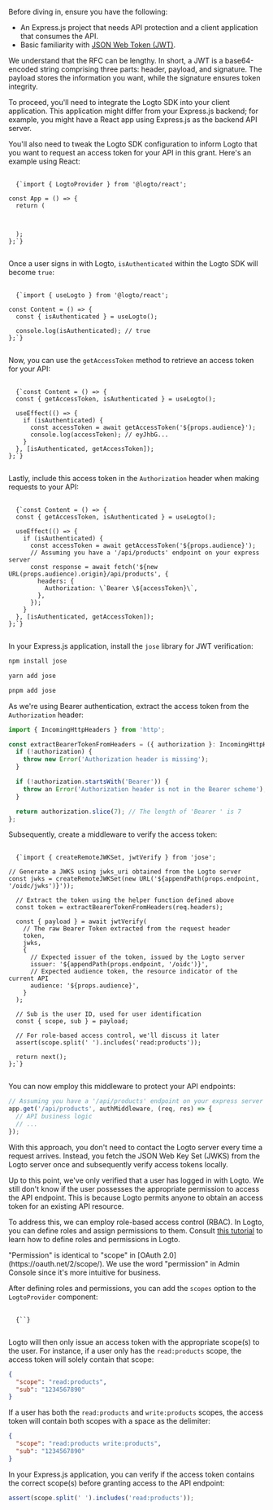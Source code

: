 
<Steps>

<Step title="Prerequisites">

Before diving in, ensure you have the following:

- An Express.js project that needs API protection and a client application that consumes the API.
- Basic familiarity with [JSON Web Token (JWT)](https://datatracker.ietf.org/doc/html/rfc7519).

<InlineNotification>

We understand that the RFC can be lengthy. In short, a JWT is a base64-encoded string comprising three parts: header, payload, and signature. The payload stores the information you want, while the signature ensures token integrity.

</InlineNotification>

</Step>

<Step title="Obtain an access token in your client application">

To proceed, you'll need to integrate the Logto SDK into your client application. This application might differ from your Express.js backend; for example, you might have a React app using Express.js as the backend API server.

You'll also need to tweak the Logto SDK configuration to inform Logto that you want to request an access token for your API in this grant. Here's an example using React:

<pre>
  <code className="language-ts">
  {`import { LogtoProvider } from '@logto/react';

const App = () => {
  return (
    <LogtoProvider
      config={{
        // ...other configurations
        resources: ['${props.audience}'],
      }}
    >
      <Content />
    </LogtoProvider>
  );
};`}
  </code>
</pre>

Once a user signs in with Logto, `isAuthenticated` within the Logto SDK will become `true`:

<pre>
  <code className="language-ts">
  {`import { useLogto } from '@logto/react';

const Content = () => {
  const { isAuthenticated } = useLogto();

  console.log(isAuthenticated); // true
};`}
  </code>
</pre>

Now, you can use the `getAccessToken` method to retrieve an access token for your API:

<pre>
  <code className="language-ts">
  {`const Content = () => {
  const { getAccessToken, isAuthenticated } = useLogto();

  useEffect(() => {
    if (isAuthenticated) {
      const accessToken = await getAccessToken('${props.audience}');
      console.log(accessToken); // eyJhbG...
    }
  }, [isAuthenticated, getAccessToken]);
};`}
  </code>
</pre>

Lastly, include this access token in the `Authorization` header when making requests to your API:

<pre>
  <code className="language-ts">
  {`const Content = () => {
  const { getAccessToken, isAuthenticated } = useLogto();

  useEffect(() => {
    if (isAuthenticated) {
      const accessToken = await getAccessToken('${props.audience}');
      // Assuming you have a '/api/products' endpoint on your express server
      const response = await fetch('${new URL(props.audience).origin}/api/products', {
        headers: {
          Authorization: \`Bearer \${accessToken}\`,
        },
      });
    }
  }, [isAuthenticated, getAccessToken]);
};`}
  </code>
</pre>

</Step>

<Step title="Verify the access token in your API">

In your Express.js application, install the `jose` library for JWT verification:

<Tabs>
<TabItem value="npm" label="npm">

```bash
npm install jose
```

</TabItem>
<TabItem value="yarn" label="Yarn">

```bash
yarn add jose
```

</TabItem>
<TabItem value="pnpm" label="pnpm">

```bash
pnpm add jose
```

</TabItem>
</Tabs>

As we're using Bearer authentication, extract the access token from the `Authorization` header:

```ts
import { IncomingHttpHeaders } from 'http';

const extractBearerTokenFromHeaders = ({ authorization }: IncomingHttpHeaders) => {
  if (!authorization) {
    throw new Error('Authorization header is missing');
  }

  if (!authorization.startsWith('Bearer')) {
    throw an Error('Authorization header is not in the Bearer scheme');
  }

  return authorization.slice(7); // The length of 'Bearer ' is 7
};
```

Subsequently, create a middleware to verify the access token:

<pre>
  <code className="language-ts">
  {`import { createRemoteJWKSet, jwtVerify } from 'jose';

// Generate a JWKS using jwks_uri obtained from the Logto server
const jwks = createRemoteJWKSet(new URL('${appendPath(props.endpoint, '/oidc/jwks')}'));

  // Extract the token using the helper function defined above
  const token = extractBearerTokenFromHeaders(req.headers);

  const { payload } = await jwtVerify(
    // The raw Bearer Token extracted from the request header
    token,
    jwks,
    {
      // Expected issuer of the token, issued by the Logto server
      issuer: '${appendPath(props.endpoint, '/oidc')}',
      // Expected audience token, the resource indicator of the current API
      audience: '${props.audience}',
    }
  );

  // Sub is the user ID, used for user identification
  const { scope, sub } = payload;

  // For role-based access control, we'll discuss it later
  assert(scope.split(' ').includes('read:products'));

  return next();
};`}
  </code>
</pre>

You can now employ this middleware to protect your API endpoints:

```ts
// Assuming you have a '/api/products' endpoint on your express server
app.get('/api/products', authMiddleware, (req, res) => {
  // API business logic
  // ...
});
```

With this approach, you don't need to contact the Logto server every time a request arrives. Instead, you fetch the JSON Web Key Set (JWKS) from the Logto server once and subsequently verify access tokens locally.

</Step>

<Step title="Role-based access control">

Up to this point, we've only verified that a user has logged in with Logto. We still don't know if the user possesses the appropriate permission to access the API endpoint. This is because Logto permits anyone to obtain an access token for an existing API resource.

To address this, we can employ role-based access control (RBAC). In Logto, you can define roles and assign permissions to them. Consult [this tutorial](https://docs.logto.io/docs/recipes/rbac/) to learn how to define roles and permissions in Logto.

<InlineNotification>
  "Permission" is identical to "scope" in [OAuth 2.0](https://oauth.net/2/scope/). We use the word "permission" in Admin Console since it's more intuitive for business.
</InlineNotification>

After defining roles and permissions, you can add the `scopes` option to the `LogtoProvider` component:

<pre>
  <code className="language-ts">
  {`<LogtoProvider
  config={{
    // ...other configurations
    resources: ['${props.audience}'],
    scopes: ['read:products', 'write:products'], // Replace with the actual scope(s)
  }}
>`}
  </code>
</pre>

Logto will then only issue an access token with the appropriate scope(s) to the user. For instance, if a user only has the `read:products` scope, the access token will solely contain that scope:

```json
{
  "scope": "read:products",
  "sub": "1234567890"
}
```

If a user has both the `read:products` and `write:products` scopes, the access token will contain both scopes with a space as the delimiter:

```json
{
  "scope": "read:products write:products",
  "sub": "1234567890"
}
```

In your Express.js application, you can verify if the access token contains the correct scope(s) before granting access to the API endpoint:

```ts
assert(scope.split(' ').includes('read:products'));
```

</Step>

</Steps>

